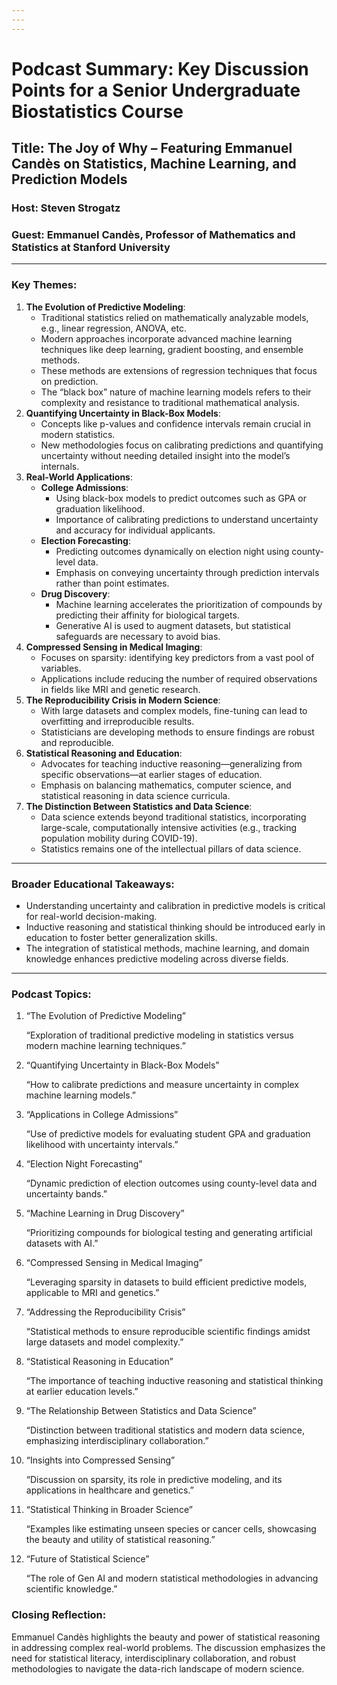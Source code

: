 ```yaml
---
---
---
```


# Podcast Summary: Key Discussion Points for a Senior Undergraduate Biostatistics Course

## Title: **The Joy of Why** – Featuring Emmanuel Candès on Statistics, Machine Learning, and Prediction Models

### Host: Steven Strogatz

### Guest: Emmanuel Candès, Professor of Mathematics and Statistics at Stanford University

------------------------------------------------------------------------

### Key Themes:

1.  **The Evolution of Predictive Modeling**:
    -   Traditional statistics relied on mathematically analyzable models, e.g., linear regression, ANOVA, etc.
    -   Modern approaches incorporate advanced machine learning techniques like deep learning, gradient boosting, and ensemble methods.
    -   These methods are extensions of regression techniques that focus on prediction.
    -   The “black box” nature of machine learning models refers to their complexity and resistance to traditional mathematical analysis.
2.  **Quantifying Uncertainty in Black-Box Models**:
    -   Concepts like p-values and confidence intervals remain crucial in modern statistics.
    -   New methodologies focus on calibrating predictions and quantifying uncertainty without needing detailed insight into the model's internals.
3.  **Real-World Applications**:
    -   **College Admissions**:
        -   Using black-box models to predict outcomes such as GPA or graduation likelihood.
        -   Importance of calibrating predictions to understand uncertainty and accuracy for individual applicants.
    -   **Election Forecasting**:
        -   Predicting outcomes dynamically on election night using county-level data.
        -   Emphasis on conveying uncertainty through prediction intervals rather than point estimates.
    -   **Drug Discovery**:
        -   Machine learning accelerates the prioritization of compounds by predicting their affinity for biological targets.
        -   Generative AI is used to augment datasets, but statistical safeguards are necessary to avoid bias.
4.  **Compressed Sensing in Medical Imaging**:
    -   Focuses on sparsity: identifying key predictors from a vast pool of variables.
    -   Applications include reducing the number of required observations in fields like MRI and genetic research.
5.  **The Reproducibility Crisis in Modern Science**:
    -   With large datasets and complex models, fine-tuning can lead to overfitting and irreproducible results.
    -   Statisticians are developing methods to ensure findings are robust and reproducible.
6.  **Statistical Reasoning and Education**:
    -   Advocates for teaching inductive reasoning—generalizing from specific observations—at earlier stages of education.
    -   Emphasis on balancing mathematics, computer science, and statistical reasoning in data science curricula.
7.  **The Distinction Between Statistics and Data Science**:
    -   Data science extends beyond traditional statistics, incorporating large-scale, computationally intensive activities (e.g., tracking population mobility during COVID-19).
    -   Statistics remains one of the intellectual pillars of data science.

------------------------------------------------------------------------

### Broader Educational Takeaways:

-   Understanding uncertainty and calibration in predictive models is critical for real-world decision-making.
-   Inductive reasoning and statistical thinking should be introduced early in education to foster better generalization skills.
-   The integration of statistical methods, machine learning, and domain knowledge enhances predictive modeling across diverse fields.

------------------------------------------------------------------------

### Podcast Topics:

1.  "The Evolution of Predictive Modeling"

    "Exploration of traditional predictive modeling in statistics versus modern machine learning techniques."

2.  "Quantifying Uncertainty in Black-Box Models"

    "How to calibrate predictions and measure uncertainty in complex machine learning models."

3.  "Applications in College Admissions"

    "Use of predictive models for evaluating student GPA and graduation likelihood with uncertainty intervals."

4.  "Election Night Forecasting"

    "Dynamic prediction of election outcomes using county-level data and uncertainty bands."

5.  "Machine Learning in Drug Discovery"

    "Prioritizing compounds for biological testing and generating artificial datasets with AI."

6.  "Compressed Sensing in Medical Imaging"

    "Leveraging sparsity in datasets to build efficient predictive models, applicable to MRI and genetics."

7.  "Addressing the Reproducibility Crisis"

    "Statistical methods to ensure reproducible scientific findings amidst large datasets and model complexity."

8.  "Statistical Reasoning in Education"

    "The importance of teaching inductive reasoning and statistical thinking at earlier education levels."

9.  "The Relationship Between Statistics and Data Science"

    "Distinction between traditional statistics and modern data science, emphasizing interdisciplinary collaboration."

10. "Insights into Compressed Sensing"

    "Discussion on sparsity, its role in predictive modeling, and its applications in healthcare and genetics."

11. "Statistical Thinking in Broader Science"

    "Examples like estimating unseen species or cancer cells, showcasing the beauty and utility of statistical reasoning."

12. "Future of Statistical Science"

    "The role of Gen AI and modern statistical methodologies in advancing scientific knowledge."

### Closing Reflection:

Emmanuel Candès highlights the beauty and power of statistical reasoning in addressing complex real-world problems. The discussion emphasizes the need for statistical literacy, interdisciplinary collaboration, and robust methodologies to navigate the data-rich landscape of modern science.
